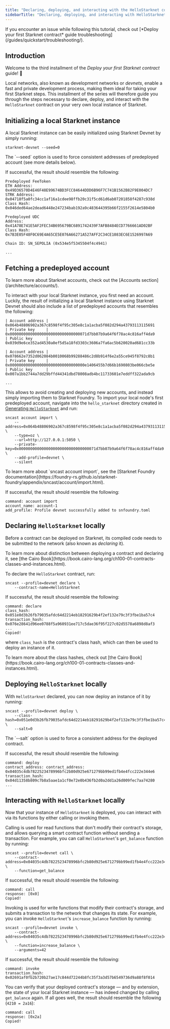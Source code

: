```yaml
---
title: "Declaring, deploying, and interacting with the HelloStarknet contract locally"
sidebarTitle: "Declaring, deploying, and interacting with HelloStarknet contract locally"
---
```


<Warning>
If you encounter an issue while following this tutorial, check out [*Deploy your first Starknet contract* guide troubleshooting](/guides/quickstart/troubleshooting/).
</Warning>

## Introduction

Welcome to the third installment of the *Deploy your first Starknet contract* guide! 🥇

Local networks, also known as development networks or *devnets*, enable a fast and private development process, making them ideal for taking your first Starknet steps. This installment of the series will therefore guide you through the steps necessary to declare, deploy, and interact with the `HelloStarknet` contract on your very own local instance of Starknet.

## Initializing a local Starknet instance

A local Starknet instance can be easily initialized using Starknet Devnet by simply running:

```shell
starknet-devnet --seed=0

```

<Note>
The `--seed` option is used to force consistent addresses of predeployed account (see more details below).
</Note>

If successful, the result should resemble the following:

```shell
Predeployed FeeToken
ETH Address: 0x49D36570D4E46F48E99674BD3FCC84644DDD6B96F7C741B1562B82F9E004DC7
STRK Address: 0x04718f5a0fc34cc1af16a1cdee98ffb20c31f5cd61d6ab07201858f4287c938d
Class Hash: 0x046ded64ae2dead6448e247234bab192a9c483644395b66f2155f2614e5804b0

Predeployed UDC
Address: 0x41A78E741E5AF2FEC34B695679BC6891742439F7AFB8484ECD7766661AD02BF
Class Hash: 0x7B3E05F48F0C69E4A65CE5E076A66271A527AFF2C34CE1083EC6E1526997A69

Chain ID: SN_SEPOLIA (0x534e5f5345504f4c4941)

...

```

## Fetching a predeployed account

<Tip>
To learn more about Starknet accounts, check out the [Accounts section](/architecture/accounts/).
</Tip>

To interact with your local Starknet instance, you first need an account. Luckily, the result of initializing a local Starknet instance using Starknet Devnet should also include a list of predeployed accounts that resembles the following:

```shell
| Account address |  0x064b48806902a367c8598f4f95c305e8c1a1acba5f082d294a43793113115691
| Private key     |  0x0000000000000000000000000000000071d7bb07b9a64f6f78ac4c816aff4da9
| Public key      |  0x039d9e6ce352ad4530a0ef5d5a18fd3303c3606a7fa6ac5b620020ad681cc33b

| Account address |  0x078662e7352d062084b0010068b99288486c2d8b914f6e2a55ce945f8792c8b1
| Private key     |  0x000000000000000000000000000000000e1406455b7d66b1690803be066cbe5e
| Public key      |  0x007a1bb2744a7dd29bffd44341dbd78008adb4bc11733601e7eddff322ada9cb

...

```

This allows to avoid creating and deploying new accounts, and instead simply importing them to Starknet Foundry. To import your local node's first predeployed account, navigate into the `hello_starknet` directory created in [Generating `HelloStarknet`](/guides/quickstart/hellostarknet/#generating-hellostarknet) and run:

```shell
sncast account import \
    --address=0x064b48806902a367c8598f4f95c305e8c1a1acba5f082d294a43793113115691 \
    --type=oz \
    --url=http://127.0.0.1:5050 \
    --private-key=0x0000000000000000000000000000000071d7bb07b9a64f6f78ac4c816aff4da9 \
    --add-profile=devnet \
    --silent

```

<Tip>
To learn more about `sncast account import`, see the [Starknet Foundry documentation](https://foundry-rs.github.io/starknet-foundry/appendix/sncast/account/import.html).
</Tip>

If successful, the result should resemble the following:

```shell
command: account import
account_name: account-1
add_profile: Profile devnet successfully added to snfoundry.toml

```

## Declaring `HelloStarknet` locally

Before a contract can be deployed on Starknet, its compiled code needs to be submitted to the network (also known as *declaring* it).

<Tip>
To learn more about distinction between deploying a contract and declaring it, see [the Cairo Book](https://book.cairo-lang.org/ch100-01-contracts-classes-and-instances.html).
</Tip>

To declare the `HelloStarknet` contract, run:

```shell
sncast --profile=devnet declare \
    --contract-name=HelloStarknet

```

If successful, the result should resemble the following:

```
command: declare
class_hash: 0x051e0d3b26fb79035afdc64d2214eb18291629b4f2ef132e79c3f3fbe1ba57c4
transaction_hash: 0x076e28641d96ee0788f5a960931ee717c5dae36f95f227c02d5578a6898d8af3
...
Copied!
```

where `class_hash` is the contract's class hash, which can then be used to deploy an instance of it.

<Tip>
To learn more about the class hashes, check out [the Cairo Book](https://book.cairo-lang.org/ch100-01-contracts-classes-and-instances.html).
</Tip>

## Deploying `HelloStarknet` locally

With `HelloStarknet` declared, you can now deploy an instance of it by running:

```shell
sncast --profile=devnet deploy \
    --class-hash=0x051e0d3b26fb79035afdc64d2214eb18291629b4f2ef132e79c3f3fbe1ba57c4 \
    --salt=0

```

<Note>
The `--salt` option is used to force a consistent address for the deployed contract.
</Note>

If successful, the result should resemble the following:

```shell
command: deploy
contract_address: contract_address: 0x04035c4db7822523478996bfc2b80d925e671279bb99ed1fb4e4fcc222e344e6
transaction_hash: 0x04d11358b809c7b8a5aae1a1cf0e72e0b436fb2d0a2dd1a26d009fec7aa74280
...

```

## Interacting with `HelloStarknet` locally

Now that your instance of `HelloStarknet` is deployed, you can interact with via its functions by either calling or invoking them.

Calling is used for read functions that don't modify their contract's storage, and allows querying a smart contract function without sending a transaction. For example, you can call `HelloStarknet`'s `get_balance` function by running:

```shell
sncast --profile=devnet call \
    --contract-address=0x04035c4db7822523478996bfc2b80d925e671279bb99ed1fb4e4fcc222e344e6 \
    --function=get_balance

```

If successful, the result should resemble the following:

```
command: call
response: [0x0]
Copied!
```

Invoking is used for write functions that modify their contract's storage, and submits a transaction to the network that changes its state. For example, you can invoke `HelloStarknet`'s `increase_balance` function by running:

```shell
sncast --profile=devnet invoke \
    --contract-address=0x04035c4db7822523478996bfc2b80d925e671279bb99ed1fb4e4fcc222e344e6 \
    --function=increase_balance \
    --arguments=42

```

If successful, the result should resemble the following:

```shell
command: invoke
transaction_hash: 0x02691af0fb2b720b27ae17c844d72244b8fc35f3a3d57b6549736d9a88f8f014

```

You can verify that your deployed contract's storage — and by extension, the state of your local Starknet instance — has indeed changed by calling `get_balance` again. If all goes well, the result should resemble the following (`4210 = 2a16`):

```
command: call
response: [0x2a]
Copied!
```